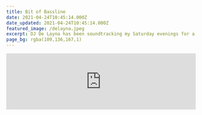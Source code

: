 ```yaml
---
title: Bit of Bassline
date: 2021-04-24T10:45:14.000Z
date_updated: 2021-04-24T10:45:14.000Z
featured_image: /delayna.jpeg
excerpt: DJ De Layna has been soundtracking my Saturday evenings for a while now.
page_bg: rgba(109,136,167,1)
---
```


<iframe
  width="100%"
  src="https://www.youtube.com/embed/3IOV1GEZQOs"
  title="YouTube video player"
  frameborder="0"
  allow="accelerometer; autoplay; clipboard-write; encrypted-media; gyroscope; picture-in-picture"
  allowfullscreen
  class="full-bleed aspect-video"
></iframe>
